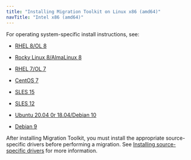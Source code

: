 ```yaml
---
title: "Installing Migration Toolkit on Linux x86 (amd64)"
navTitle: "Intel x86 (amd64)"
---
```


For operating system-specific install instructions, see:

  - [RHEL 8/OL 8](01_mtk55_rhel8_x86)

  - [Rocky Linux 8/AlmaLinux 8](02_mtk55_other_linux8_x86)
  - [RHEL 7/OL 7](03_mtk55_rhel7_x86)
  - [CentOS 7](04_mtk55_centos7_x86)
  - [SLES 15](05_mtk55_sles15_x86)
  - [SLES 12](06_mtk55_sles12_x86)
  - [Ubuntu 20.04 0r 18.04/Debian 10](07_mtk55_ubuntu18_20_deb10_x86)
  - [Debian 9](08_mtk55_deb9_x86)
  
After installing Migration Toolkit, you must install the appropriate source-specific drivers before performing a migration. See [Installing source-specific drivers](../../#installing_drivers) for more information.